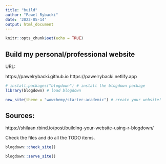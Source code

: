 ```yaml
---
title: "build"
author: "Pawel Rybacki"
date: '2022-05-14'
output: html_document
---
```


```r
knitr::opts_chunk$set(echo = TRUE)
```

## Build my personal/professional website

URL:

https://pawelrybacki.github.io
https://pawelrybacki.netlify.app
 
```r
# install.packages("blogdown") # install the blogdown package
library(blogdown) # load blogdown
```

```r
new_site(theme = "wowchemy/starter-academic") # create your website!
```

## Sources:
https://shilaan.rbind.io/post/building-your-website-using-r-blogdown/

Check the files and do all the TODO items.
```r
blogdown::check_site()
```

```r
blogdown::serve_site()
```
